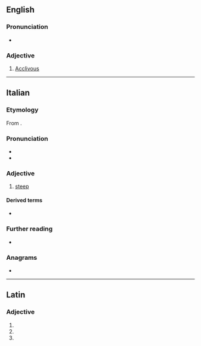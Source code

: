 ==English==

===Pronunciation===
* {{IPA|en|/əˈklaɪv/}}

===Adjective===
{{en-adj}}

# {{lb|en|obsolete}} [[acclivous|Acclivous]]

----

==Italian==

===Etymology===
From {{der|it|la|acclīvis}}.

===Pronunciation===
* {{it-IPA|acclìve}}
* {{rhymes|it|ive|s=3}}

===Adjective===
{{it-adj}}

# [[steep]]

====Derived terms====
* {{l|it|acclività}}

===Further reading===
* {{R:it:Treccani}}

===Anagrams===
* {{anagrams|it|a=acceilv|leccavi|velacci}}

----

==Latin==

===Adjective===
{{la-adj-form|acclīve}}

# {{inflection of|la|acclīvis||nom|n|s}}
# {{inflection of|la|acclīvis||acc|n|s}}
# {{inflection of|la|acclīvis||voc|n|s}}